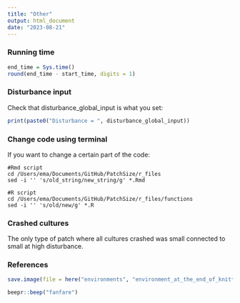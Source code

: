 ```yaml
---
title: "Other"
output: html_document
date: "2023-08-21"
---
```


### Running time

```r
end_time = Sys.time()
round(end_time - start_time, digits = 1)
```

### Disturbance input

Check that disturbance_global_input is what you set:

```r
print(paste0("Disturbance = ", disturbance_global_input))
```

### Change code using terminal

If you want to change a certain part of the code:

```batch
#Rmd script
cd /Users/ema/Documents/GitHub/PatchSize/r_files
sed -i '' 's/old_string/new_string/g' *.Rmd

#R script
cd /Users/ema/Documents/GitHub/PatchSize/r_files/functions
sed -i '' 's/old/new/g' *.R
```

### Crashed cultures

The only type of patch where all cultures crashed was small connected to small at high disturbance.

### References

```r
save.image(file = here("environments", "environment_at_the_end_of_knitting.RData"))
```

```r
beepr::beep("fanfare")
```